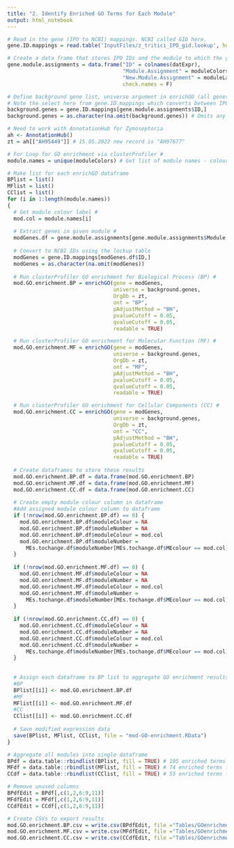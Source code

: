 ```yaml
---
title: "2. Identify Enriched GO Terms for Each Module"
output: html_notebook
---
```


```r
# Read in the gene (IPO to NCBI) mappings. NCBI called GID here.
gene.ID.mappings = read.table('InputFiles/z_tritici_IPO_gid.lookup', header=F, sep='\t', row.names = 1, col.names=c('IPO', 'GID'))

# Create a data frame that stores IPO IDs and the module to which the gene is assigned
gene.module.assignments = data.frame("ID" = colnames(datExpr),
                                     "Module.Assignment" = moduleColors,
                                     "New.Module.Assignment" = moduleLabels.ME,
                                     check.names = F)

# Define background gene list, universe argument in enrichGO (all genes used to construct network) #
# Note the select here from gene.ID.mappings which converts between IPO IDs and NCBI IDs
background.genes = gene.ID.mappings[gene.module.assignments$ID,]
background.genes = as.character(na.omit(background.genes)) # Omits any genes with no NCBI ID

# Need to work with AnnotationHub for Zymoseptoria
ah <- AnnotationHub()
zt = ah[["AH95449"]] # 15.05.2022 new record is "AH97677"

# For Loop for GO enrichment via clusterProfiler #
module.names = unique(moduleColors) # Get list of module names - colours from WGCNA

# Make list for each enrichGO dataframe
BPlist = list()
MFlist = list()
CClist = list()
for (i in 1:length(module.names))
{
  # Get module colour label #
  mod.col = module.names[i]
                                  
  # Extract genes in given module #
  modGenes.df = gene.module.assignments[gene.module.assignments$Module.Assignment == mod.col,][1]
  
  # Convert to NCBI IDs using the lockup table
  modGenes = gene.ID.mappings[modGenes.df$ID,]
  modGenes = as.character(na.omit(modGenes))
                                  
  # Run clusterProfiler GO enrichment for Biological Process (BP) #
  mod.GO.enrichment.BP = enrichGO(gene = modGenes,
                                  universe = background.genes,
                                  OrgDb = zt,
                                  ont = "BP",
                                  pAdjustMethod = "BH",
                                  pvalueCutoff = 0.05,
                                  qvalueCutoff = 0.05,
                                  readable = TRUE)

  # Run clusterProfiler GO enrichment for Molecular Function (MF) #
  mod.GO.enrichment.MF = enrichGO(gene = modGenes,
                                  universe = background.genes,
                                  OrgDb = zt,
                                  ont = "MF",
                                  pAdjustMethod = "BH",
                                  pvalueCutoff = 0.05,
                                  qvalueCutoff = 0.05,
                                  readable = TRUE)

  # Run clusterProfiler GO enrichment for Cellular Components (CC) #
  mod.GO.enrichment.CC = enrichGO(gene = modGenes,
                                  universe = background.genes,
                                  OrgDb = zt,
                                  ont = "CC",
                                  pAdjustMethod = "BH",
                                  pvalueCutoff = 0.05,
                                  qvalueCutoff = 0.05,
                                  readable = TRUE)
  
  # Create dataframes to store these results
  mod.GO.enrichment.BP.df = data.frame(mod.GO.enrichment.BP)
  mod.GO.enrichment.MF.df = data.frame(mod.GO.enrichment.MF)
  mod.GO.enrichment.CC.df = data.frame(mod.GO.enrichment.CC) 
  
  # Create empty module colour column in dataframe
  #Add assigned module colour column to dataframe
  if (!nrow(mod.GO.enrichment.BP.df) == 0) {
    mod.GO.enrichment.BP.df$moduleColour = NA
    mod.GO.enrichment.BP.df$moduleNumber = NA
    mod.GO.enrichment.BP.df$moduleColour = mod.col
    mod.GO.enrichment.BP.df$moduleNumber = 
      MEs.tochange.df$moduleNumber[MEs.tochange.df$MEcolour == mod.col]
  } 
  
  if (!nrow(mod.GO.enrichment.MF.df) == 0) {
    mod.GO.enrichment.MF.df$moduleColour = NA
    mod.GO.enrichment.MF.df$moduleNumber = NA
    mod.GO.enrichment.MF.df$moduleColour = mod.col
    mod.GO.enrichment.MF.df$moduleNumber = 
      MEs.tochange.df$moduleNumber[MEs.tochange.df$MEcolour == mod.col]
  } 
  
  if (!nrow(mod.GO.enrichment.CC.df) == 0) {
    mod.GO.enrichment.CC.df$moduleColour = NA
    mod.GO.enrichment.CC.df$moduleNumber = NA
    mod.GO.enrichment.CC.df$moduleColour = mod.col
    mod.GO.enrichment.CC.df$moduleNumber = 
      MEs.tochange.df$moduleNumber[MEs.tochange.df$MEcolour == mod.col]
  } 
  
  
  # Assign each dataframe to BP list to aggregate GO enrichment results per module
  #BP
  BPlist[[i]] <- mod.GO.enrichment.BP.df
  #MF
  MFlist[[i]] <- mod.GO.enrichment.MF.df
  #CC
  CClist[[i]] <- mod.GO.enrichment.CC.df
  
  # Save modified expression data
  save(BPlist, MFlist, CClist, file = "mod-GO-enrichment.RData")
}

# Aggregate all modules into single dataframe
BPdf = data.table::rbindlist(BPlist, fill = TRUE) # 105 enriched terms for p<0.05, q<0.05
MFdf = data.table::rbindlist(MFlist, fill = TRUE) # 74 enriched terms for p<0.05, q<0.05
CCdf = data.table::rbindlist(CClist, fill = TRUE) # 55 enriched terms for p<0.05, q<0.05

# Remove unused columns
BPdfEdit = BPdf[,c(1,2,6:9,11)]
MFdfEdit = MFdf[,c(1,2,6:9,11)]
CCdfEdit = CCdf[,c(1,2,6:9,11)]

# Create CSVs to export results
mod.GO.enrichment.BP.csv = write.csv(BPdfEdit, file ="Tables/GOenrichmentCSV/enrichGO-BP.csv", row.names = FALSE)
mod.GO.enrichment.MF.csv = write.csv(MFdfEdit, file ="Tables/GOenrichmentCSV/enrichGO-MF.csv", row.names = FALSE)
mod.GO.enrichment.CC.csv = write.csv(CCdfEdit, file ="Tables/GOenrichmentCSV/enrichGO-CC.csv", row.names = FALSE)
```
